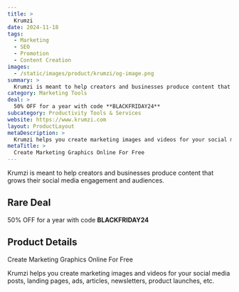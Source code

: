 ```yaml
---
title: >
  Krumzi
date: 2024-11-18
tags:
  - Marketing
  - SEO
  - Promotion
  - Content Creation
images:
  - /static/images/product/krumzi/og-image.png
summary: >
  Krumzi is meant to help creators and businesses produce content that grows their social media engagement and audiences.
category: Marketing Tools
deal: >
  50% OFF for a year with code **BLACKFRIDAY24**
subcategory: Productivity Tools & Services
website: https://www.krumzi.com
layout: ProductLayout
metaDescription: >
  Krumzi helps you create marketing images and videos for your social media posts, landing pages, ads, articles, newsletters, product launches, etc.
metaTitle: >
  Create Marketing Graphics Online For Free
---
```

Krumzi is meant to help creators and businesses produce content that grows their social media engagement and audiences.

## Rare Deal

50% OFF for a year with code **BLACKFRIDAY24**
## Product Details
Create Marketing Graphics Online For Free

Krumzi helps you create marketing images and videos for your social media posts, landing pages, ads, articles, newsletters, product launches, etc.
